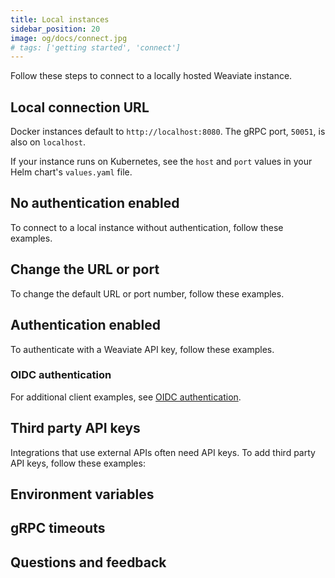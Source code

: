 ```yaml
---
title: Local instances
sidebar_position: 20
image: og/docs/connect.jpg
# tags: ['getting started', 'connect']
---
```





Follow these steps to connect to a locally hosted Weaviate instance.

## Local connection URL

Docker instances default to `http://localhost:8080`. The gRPC port, `50051`, is also on `localhost`.

If your instance runs on Kubernetes, see the `host` and `port` values in your Helm chart's `values.yaml` file.

## No authentication enabled

To connect to a local instance without authentication, follow these examples.

<Tabs groupId="languages">
  <TabItem value="py4" label="Python">
    <FilteredTextBlock
      text={PyCodeV4}
      startMarker="# START LocalNoAuth"
      endMarker="# END LocalNoAuth"
      language="py"
    />
  </TabItem>
  <TabItem value="ts3" label="JS/TS">
    <FilteredTextBlock
      text={TsCodeV3}
      startMarker="// START LocalNoAuth"
      endMarker="// END LocalNoAuth"
      language="js"
    />
  </TabItem>
  <TabItem value="go" label="Go">
    <FilteredTextBlock
      text={GoCode}
      startMarker="// START LocalNoAuth"
      endMarker="// END LocalNoAuth"
      language="js"
    />
  </TabItem>
  <TabItem value="java6" label="Java v6 (Beta)">
    <FilteredTextBlock
      text={JavaV6Code}
      startMarker="// START LocalNoAuth"
      endMarker="// END LocalNoAuth"
      language="java"
    />
  </TabItem>
  <TabItem value="java" label="Java">
    <FilteredTextBlock
      text={JavaCode}
      startMarker="// START LocalNoAuth"
      endMarker="// END LocalNoAuth"
      language="java"
    />
  </TabItem>
  <TabItem value="csharp" label="C#">
    <FilteredTextBlock
      text={CSharpCode}
      startMarker="// START LocalNoAuth"
      endMarker="// END LocalNoAuth"
      language="csharp"
    />
  </TabItem>
  <TabItem value="shell" label="cURL">
    <FilteredTextBlock
      text={ShellCode}
      startMarker="# START LocalNoAuth"
      endMarker="# END LocalNoAuth"
      language="shell"
    />
  </TabItem>
</Tabs>

## Change the URL or port

To change the default URL or port number, follow these examples.

<Tabs groupId="languages">
  <TabItem value="py4" label="Python">
    <FilteredTextBlock
      text={PyCodeV4}
      startMarker="# START CustomURL"
      endMarker="# END CustomURL"
      language="py"
    />
  </TabItem>
  <TabItem value="ts3" label="JS/TS">
    <FilteredTextBlock
      text={TsCodeV3}
      startMarker="// START CustomURL"
      endMarker="// END CustomURL"
      language="js"
    />
  </TabItem>
  <TabItem value="go" label="Go">
    <FilteredTextBlock
      text={GoCode}
      startMarker="// START CustomURL"
      endMarker="// END CustomURL"
      language="py"
    />
  </TabItem>
  <TabItem value="java6" label="Java v6 (Beta)">
    <FilteredTextBlock
      text={JavaV6Code}
      startMarker="// START CustomURL"
      endMarker="// END CustomURL"
      language="java"
    />
  </TabItem>
  <TabItem value="java" label="Java">
    <FilteredTextBlock
      text={JavaCode}
      startMarker="// START CustomURL"
      endMarker="// END CustomURL"
      language="java"
    />
  </TabItem>
  <TabItem value="csharp" label="C#">
   <FilteredTextBlock
     text={CSharpCode}
     startMarker="// START CustomURL"
     endMarker="// END CustomURL"
     language="csharp"
   />
  </TabItem>
  <TabItem value="shell" label="cURL">
    <FilteredTextBlock
      text={ShellCode}
      startMarker="# START CustomURL"
      endMarker="# END CustomURL"
      language="shell"
    />
  </TabItem>
</Tabs>

## Authentication enabled

To authenticate with a Weaviate API key, follow these examples.

<Tabs groupId="languages">
  <TabItem value="py4" label="Python">
    <FilteredTextBlock
      text={PyCodeV4}
      startMarker="# START LocalAuth"
      endMarker="# END LocalAuth"
      language="py"
    />
  </TabItem>
  <TabItem value="ts3" label="JS/TS">
    <FilteredTextBlock
      text={TsCodeV3}
      startMarker="// START LocalAuth"
      endMarker="// END LocalAuth"
      language="js"
    />
  </TabItem>
  <TabItem value="go" label="Go">
    <FilteredTextBlock
      text={GoCode}
      startMarker="// START LocalAuth"
      endMarker="// END LocalAuth"
      language="py"
    />
  </TabItem>
  <TabItem value="java6" label="Java v6 (Beta)">
    <FilteredTextBlock
      text={JavaV6Code}
      startMarker="// START LocalAuth"
      endMarker="// END LocalAuth"
      language="java"
    />
  </TabItem>
  <TabItem value="java" label="Java">
    <FilteredTextBlock
      text={JavaCode}
      startMarker="// START LocalAuth"
      endMarker="// END LocalAuth"
      language="java"
    />
  </TabItem>
  <TabItem value="csharp" label="C#">
   <FilteredTextBlock
     text={CSharpCode}
     startMarker="// START LocalAuth"
     endMarker="// END LocalAuth"
     language="csharp"
   />
  </TabItem>
  <TabItem value="shell" label="cURL">
    <FilteredTextBlock
      text={ShellCode}
      startMarker="# START LocalAuth"
      endMarker="# END LocalAuth"
      language="shell"
    />
  </TabItem>
</Tabs>

### OIDC authentication


<OIDCConnect />

For additional client examples, see [OIDC authentication](/weaviate/connections/connect-custom#oidc-authentication).

## Third party API keys

Integrations that use external APIs often need API keys. To add third party API keys, follow these examples:

<Tabs groupId="languages">
  <TabItem value="py4" label="Python">
    <FilteredTextBlock
      text={PyCodeV4}
      startMarker="# START LocalThirdPartyAPIKeys"
      endMarker="# END LocalThirdPartyAPIKeys"
      language="py"
    />
  </TabItem>
  <TabItem value="ts3" label="JS/TS">
    <FilteredTextBlock
      text={TsCodeV3}
      startMarker="// START LocalThirdPartyAPIKeys"
      endMarker="// END LocalThirdPartyAPIKeys"
      language="js"
    />
  </TabItem>
  <TabItem value="go" label="Go">
    <FilteredTextBlock
      text={GoCode}
      startMarker="// START LocalThirdPartyAPIKeys"
      endMarker="// END LocalThirdPartyAPIKeys"
      language="js"
    />
  </TabItem>
  <TabItem value="java6" label="Java v6 (Beta)">
    <FilteredTextBlock
      text={JavaV6Code}
      startMarker="// START LocalThirdPartyAPIKeys"
      endMarker="// END LocalThirdPartyAPIKeys"
      language="java"
    />
  </TabItem>
  <TabItem value="java" label="Java">
    <FilteredTextBlock
      text={JavaCode}
      startMarker="// START LocalThirdPartyAPIKeys"
      endMarker="// END LocalThirdPartyAPIKeys"
      language="java"
    />
  </TabItem>
  <TabItem value="shell" label="cURL">
    <FilteredTextBlock
      text={ShellCode}
      startMarker="# START LocalThirdPartyAPIKeys"
      endMarker="# END LocalThirdPartyAPIKeys"
      language="shell"
    />
  </TabItem>
</Tabs>

## Environment variables


<EnvVarsHowto />

## gRPC timeouts


<GRPCTimeoutIntro />


<GRPCTimeouts />

## Questions and feedback


<DocsFeedback />
